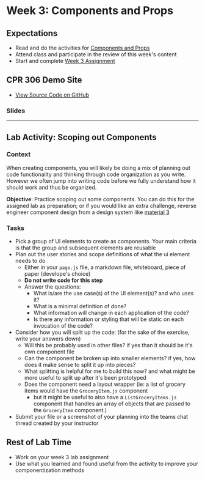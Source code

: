 # Week 3: Components and Props

## Expectations

- Read and do the activities for [Components and Props](/week-3/components-and-props)
- Attend class and participate in the review of this week's content
- Start and complete [Week 3 Assignment](/week-3/assignment)

## CPR 306 Demo Site

- [View Source Code on GitHub](https://github.com/ashx3s/cprg-306-demo-site)

### Slides


<Slideshow file="/week-3/slides" />

---

## Lab Activity: Scoping out Components

### Context

When creating components, you will likely be doing a mix of planning out code functionality and thinking through code organization as you write. However we often jump into writing code before we fully understand how it should work and thus be organized.

**Objective**: Practice scoping out some components. You can do this for the assigned lab as preparation; or if you would like an extra challenge, reverse engineer component design from a design system like [material 3](https://m3.material.io/components)

### Tasks

- Pick a group of UI elements to create as components. Your main criteria is that the group and subsequent elements are reusable
- Plan out the user stories and scope definitions of what the ui element needs to do
  - Either in your `page.js` file, a markdown file, whiteboard, piece of paper (develope's choice)
  - **Do not write code for this step**
  - Answer the questions:
    - What is/are the use case(s) of the UI element(s)? and who uses it?
    - What is a minimal definition of done?
    - What information will change in each application of the code?
    - Is there any information or styling that will be static on each invocation of the code?
- Consider how you will split up the code: (for the sake of the exercise, write your answers down)
  - Will this be probably used in other files? if yes than it should be it's own component file
  - Can the component be broken up into smaller elements? if yes, how does it make sense to split it up into pieces?
  - What splitting is helpful for me to build this now? and what might be more useful to split up after it's been prototyped
  - Does the component need a layout wrapper (ie: a list of grocery items would have the `GroceryItem.js` component
    - but it might be useful to also have a `ListGroceryItems.js` component that handles an array of objects that are passed to the `GroceryItem` component.)
- Submit your file or a screenshot of your planning into the teams chat thread created by your instructor

## Rest of Lab Time

- Work on your week 3 lab assignment
- Use what you learned and found useful from the activity to improve your componentization methods
